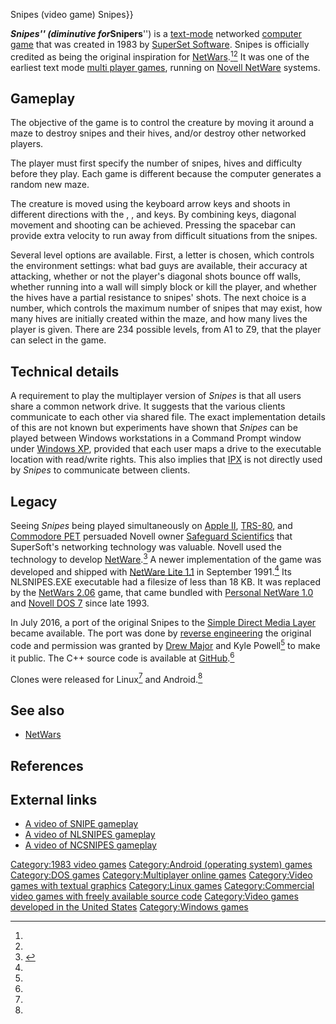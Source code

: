 Snipes (video game)
{{Short description|1983 video game}}
{{Other uses of|Snipes|Snipes (disambiguation){{!}}Snipes}}
{{more citations needed|date=November 2016}}
{{Use dmy dates|date=May 2019|cs1-dates=y}}
{{Infobox software
| name = Snipes
| screenshot = Snipes - Text mode game by Novell - screen grab Apr05.gif
| screenshot size = 250px
| caption = Screenshot
| developer = [[Drew Major]]<br />Dale Neibaur<br />Mark Hurst<br />Kyle Powell
| latest_release_version = v1.0
| latest_release_date = [[1983 in video gaming|1983]]
| operating_system = [[Novell NetWare]], [[MS-DOS]]
| genre = [[List of maze video games|Maze]]
| website = {{URL|http://www.novell.com}}
}}

'''''Snipes''''' (diminutive for '''''Snipers''''') is a [[text-mode]] networked [[computer game]] that was created in 1983 by [[SuperSet Software]]. Snipes is officially credited as being the original inspiration for [[NetWars]].<ref name="SNIPES"/><ref name="Textmodegames"/> It was one of the earliest text mode [[multi player game]]s, running on [[Novell NetWare]] systems.

== Gameplay ==
The objective of the game is to control the creature by moving it around a maze to destroy snipes and their hives, and/or destroy other networked players.

The player must first specify the number of snipes, hives and difficulty before they play. Each game is different because the computer generates a random new maze.

The creature is moved using the keyboard arrow keys and shoots in different directions with the {{keypress|A}}, {{keypress|S}}, {{keypress|D}} and {{keypress|W}} keys. By combining keys, diagonal movement and shooting can be achieved. Pressing the spacebar can provide extra velocity to run away from difficult situations from the snipes.

Several level options are available. First, a letter is chosen, which controls the environment settings: what bad guys are available, their accuracy at attacking, whether or not the player's diagonal shots bounce off walls, whether running into a wall will simply block or kill the player, and whether the hives have a partial resistance to snipes' shots. The next choice is a number, which controls the maximum number of snipes that may exist, how many hives are initially created within the maze, and how many lives the player is given. There are 234 possible levels, from A1 to Z9, that the player can select in the game.

== Technical details ==
A requirement to play the multiplayer version of ''Snipes'' is that all users share a common network drive. It suggests that the various clients communicate to each other via shared file. The exact implementation details of this are not known but experiments have shown that ''Snipes'' can be played between Windows workstations in a Command Prompt window under [[Windows XP]], provided that each user maps a drive to the executable location with read/write rights. This also implies that [[Internetwork Packet Exchange|IPX]] is not directly used by ''Snipes'' to communicate between clients.

==Legacy ==
Seeing ''Snipes'' being played simultaneously on [[Apple II]], [[TRS-80]], and [[Commodore PET]] persuaded Novell owner [[Safeguard Scientifics]] that SuperSoft's networking technology was valuable. Novell used the technology to develop [[NetWare]].<ref name="white20180126">{{Cite web |last=White |first=Bradford Morgan |date=2018-01-26 |title=The History of Novell |url=https://www.abortretry.fail/p/the-history-of-novell |access-date=2024-04-19 |website=Abort Retry Fail |language=en}}</ref> A newer implementation of the game was developed and shipped with [[NetWare Lite 1.1]] in September 1991.<ref name="Novell_1995_NWLITE"/> Its NLSNIPES.EXE executable had a filesize of less than 18 KB. It was replaced by the [[NetWars 2.06]] game, that came bundled with [[Personal NetWare 1.0]] and [[Novell DOS 7]] since late 1993.

In July 2016, a port of the original Snipes to the [[Simple Direct Media Layer]] became available. The port was done by [[reverse engineering]] the original code and permission was granted by [[Drew Major]] and Kyle Powell<ref name="C++"/> to make it public. The C++ source code is available at [[GitHub]].<ref name="Snipes"/>

Clones were released for Linux<ref name=Linux/> and Android.<ref name="Android"/>

== See also ==
* [[NetWars]]

==References==
{{Reflist|refs=
<ref name="SNIPES">{{cite web |title=Snipes! « Tribute to Text-Mode Games |website=Textmodegames.com |date=2010-09-17 |url=http://www.textmodegames.com/download/snipes.html |access-date=2016-08-08 |url-status=dead |archive-url=https://web.archive.org/web/20160728221417/http://www.textmodegames.com/download/snipes.html |archive-date=2016-07-28}}</ref>
<ref name="Textmodegames">http://www.textmodegames.com/download/4613315.pdf{{dead link|date=May 2017 |bot=InternetArchiveBot |fix-attempted=yes}}</ref>
<ref name="Linux">{{cite web |title=Linux port |url=http://www.ugcs.caltech.edu/~boultonj/snipes.html |access-date=2008-08-07 |url-status=dead |archive-url=https://web.archive.org/web/20151024052244/http://www.ugcs.caltech.edu/~boultonj/snipes.html |archive-date=2015-10-24}}</ref>
<ref name="Novell_1995_NWLITE">{{cite web |title=Upgrade to NetWare Lite 1.1 for DOS and Win |date=1995-11-03 |id=1203078 |publisher=[[Novell]] |url=https://support.novell.com/subscriptions/readmes/1203078.html |access-date=2018-05-10 |url-status=live |archive-url=https://web.archive.org/web/20180510102814/https://support.novell.com/subscriptions/readmes/1203078.html |archive-date=2018-05-10}} [http://download.novell.com/Download?buildid=8ExECBTrBVE~]</ref>
<ref name="C++">{{cite web |title=Snipes ported to C/C++ with 100% logic compatibility and replay recording |website=www.vogons.org |url=https://www.vogons.org/viewtopic.php?f=7&t=49073 |access-date=2016-08-25 |url-status=live |archive-url=https://web.archive.org/web/20180510102000/https://www.vogons.org/viewtopic.php?f=7&t=49073 |archive-date=2018-05-10}}</ref>
<ref name="Snipes">{{cite web |url=https://github.com/Davidebyzero/Snipes |title=Snipes |website=github.com|date=13 October 2021}}</ref>
<ref name="Android">{{Cite web |url=http://www.bdesigncorp.com/ |title=Snipes for Android – Android game |access-date=2017-11-18  |archive-date=2017-12-01  |archive-url=https://web.archive.org/web/20171201131658/http://bdesigncorp.com/ |url-status=dead}}</ref>
}}

== External links ==
* [https://www.youtube.com/watch?v=1iGKsuZlIIo A video of SNIPE gameplay]
* [https://www.youtube.com/watch?v=FGj8rOKxq6M A video of NLSNIPES gameplay]
* [https://www.youtube.com/watch?v=85IcFHTsVQs A video of NCSNIPES gameplay]

[[Category:1983 video games]]
[[Category:Android (operating system) games]]
[[Category:DOS games]]
[[Category:Multiplayer online games]]
[[Category:Video games with textual graphics]]
[[Category:Linux games]]
[[Category:Commercial video games with freely available source code]]
[[Category:Video games developed in the United States]]
[[Category:Windows games]]